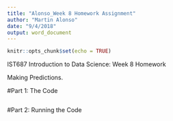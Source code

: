 ```yaml
---
title: "Alonso_Week 8 Homework Assignment"
author: "Martin Alonso"
date: "9/4/2018"
output: word_document
---
```


```r
knitr::opts_chunk$set(echo = TRUE)
```

IST687 Introduction to Data Science: Week 8 Homework

Making Predictions.

#Part 1: The Code
```r


```


#Part 2: Running the Code
```r

```